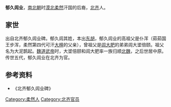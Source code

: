 '''郁久闾业'''，[[南北朝|南北朝]]时[[漠北|漠北]][[柔然|柔然]]汗国的后裔，[[北齐|北齐]]人。
==家世==
出自北齐郁久闾业碑。郁久闾其姓，本出[[东胡|东胡]]，郁久闾业的高祖父是仆浑（茹茹国王步浑，柔然第四代可汗[[大檀|大檀]]的父亲），曾祖父是[[闾大肥|闾大肥]]的弟弟闾大埿倍颐。祖父名为大泥鹊起。[[魏道武帝|魏道武帝]]时，大埿倍颐和闾大肥率一族归顺[[北魏|北魏]]，之后世居中原。传世五代，郁久闾业在北齐为官。

==参考资料==
*《北齐郁久闾业碑》

[[Category:柔然人|Category:柔然人]]
[[Category:北齐官员|Category:北齐官员]]